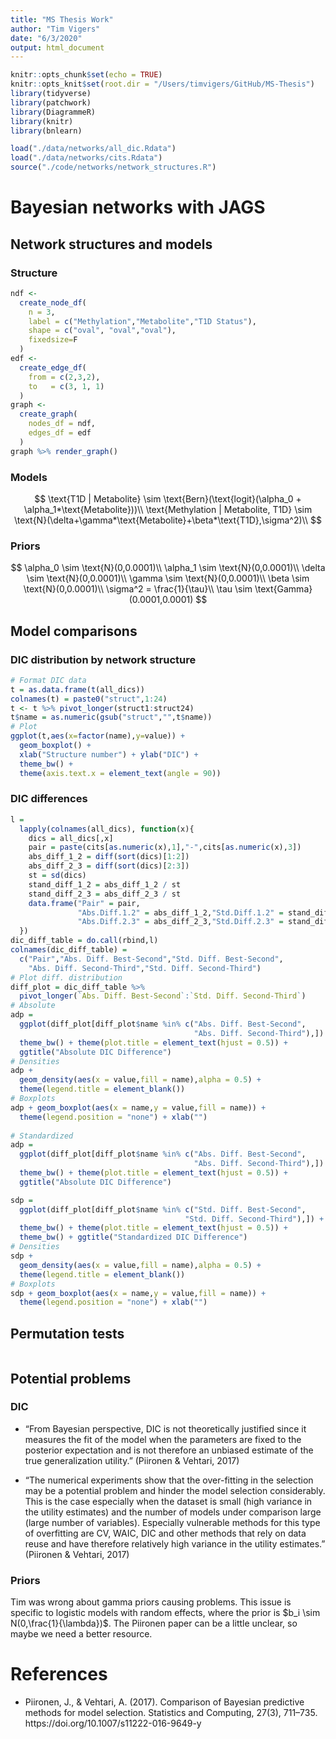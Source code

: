 ```yaml
---
title: "MS Thesis Work"
author: "Tim Vigers"
date: "6/3/2020"
output: html_document
---
```


```r
knitr::opts_chunk$set(echo = TRUE)
knitr::opts_knit$set(root.dir = "/Users/timvigers/GitHub/MS-Thesis")
library(tidyverse)
library(patchwork)
library(DiagrammeR)
library(knitr)
library(bnlearn)
```

```r
load("./data/networks/all_dic.Rdata")
load("./data/networks/cits.Rdata")
source("./code/networks/network_structures.R")
```

# Bayesian networks with JAGS

## Network structures and models

### Structure

```r
ndf <-
  create_node_df(
    n = 3,
    label = c("Methylation","Metabolite","T1D Status"),
    shape = c("oval", "oval","oval"),
    fixedsize=F
  )
edf <-
  create_edge_df(
    from = c(2,3,2),
    to   = c(3, 1, 1)
  )
graph <- 
  create_graph(
    nodes_df = ndf,
    edges_df = edf
  )
graph %>% render_graph()
```

### Models

$$
\text{T1D | Metabolite} \sim \text{Bern}(\text{logit}(\alpha_0 + \alpha_1*\text{Metabolite}))\\
\text{Methylation | Metabolite, T1D} \sim \text{N}(\delta+\gamma*\text{Metabolite}+\beta*\text{T1D},\sigma^2)\\
$$

### Priors

$$
\alpha_0 \sim \text{N}(0,0.0001)\\
\alpha_1 \sim \text{N}(0,0.0001)\\
\delta \sim \text{N}(0,0.0001)\\
\gamma \sim \text{N}(0,0.0001)\\
\beta \sim \text{N}(0,0.0001)\\
\sigma^2 = \frac{1}{\tau}\\
\tau \sim \text{Gamma}(0.0001,0.0001)
$$

## Model comparisons

### DIC distribution by network structure

```r
# Format DIC data
t = as.data.frame(t(all_dics))
colnames(t) = paste0("struct",1:24)
t <- t %>% pivot_longer(struct1:struct24)
t$name = as.numeric(gsub("struct","",t$name))
# Plot
ggplot(t,aes(x=factor(name),y=value)) + 
  geom_boxplot() + 
  xlab("Structure number") + ylab("DIC") +
  theme_bw() + 
  theme(axis.text.x = element_text(angle = 90))
```

### DIC differences 

```r
l = 
  lapply(colnames(all_dics), function(x){
    dics = all_dics[,x]
    pair = paste(cits[as.numeric(x),1],"-",cits[as.numeric(x),3])
    abs_diff_1_2 = diff(sort(dics)[1:2])
    abs_diff_2_3 = diff(sort(dics)[2:3])
    st = sd(dics)
    stand_diff_1_2 = abs_diff_1_2 / st
    stand_diff_2_3 = abs_diff_2_3 / st
    data.frame("Pair" = pair,
               "Abs.Diff.1.2" = abs_diff_1_2,"Std.Diff.1.2" = stand_diff_1_2,
               "Abs.Diff.2.3" = abs_diff_2_3,"Std.Diff.2.3" = stand_diff_2_3)
  })
dic_diff_table = do.call(rbind,l)
colnames(dic_diff_table) = 
  c("Pair","Abs. Diff. Best-Second","Std. Diff. Best-Second",
    "Abs. Diff. Second-Third","Std. Diff. Second-Third")
# Plot diff. distribution
diff_plot = dic_diff_table %>%
  pivot_longer(`Abs. Diff. Best-Second`:`Std. Diff. Second-Third`)
# Absolute
adp = 
  ggplot(diff_plot[diff_plot$name %in% c("Abs. Diff. Best-Second",
                                         "Abs. Diff. Second-Third"),]) + 
  theme_bw() + theme(plot.title = element_text(hjust = 0.5)) + 
  ggtitle("Absolute DIC Difference")
# Densities
adp + 
  geom_density(aes(x = value,fill = name),alpha = 0.5) + 
  theme(legend.title = element_blank())
# Boxplots
adp + geom_boxplot(aes(x = name,y = value,fill = name)) + 
  theme(legend.position = "none") + xlab("")
  
# Standardized
adp = 
  ggplot(diff_plot[diff_plot$name %in% c("Abs. Diff. Best-Second",
                                         "Abs. Diff. Second-Third"),]) + 
  theme_bw() + theme(plot.title = element_text(hjust = 0.5)) + 
  ggtitle("Absolute DIC Difference")

sdp = 
  ggplot(diff_plot[diff_plot$name %in% c("Std. Diff. Best-Second",
                                       "Std. Diff. Second-Third"),]) + 
  theme_bw() + theme(plot.title = element_text(hjust = 0.5)) + 
  theme_bw() + ggtitle("Standardized DIC Difference")
# Densities
sdp + 
  geom_density(aes(x = value,fill = name),alpha = 0.5) + 
  theme(legend.title = element_blank())
# Boxplots
sdp + geom_boxplot(aes(x = name,y = value,fill = name)) + 
  theme(legend.position = "none") + xlab("")
```

## Permutation tests

```r

```

## Potential problems

### DIC

- "From Bayesian perspective, DIC is not theoretically justified since it measures the fit of the model when the parameters are fixed to the posterior expectation and is not therefore an unbiased estimate of the true generalization utility." (Piironen & Vehtari, 2017)

- "The numerical experiments show that the over-fitting in the selection may be a potential problem and hinder the model selection considerably. This is the case especially when the dataset is small (high variance in the utility estimates) and the number of models under comparison large (large number of variables). Especially vulnerable methods for this type of overfitting are CV, WAIC, DIC and other methods that rely on data reuse and have therefore relatively high variance in the utility estimates." (Piironen & Vehtari, 2017)

### Priors

Tim was wrong about gamma priors causing problems. This issue is specific to logistic models with random effects, where the prior is $b_i \sim N(0,\frac{1}{\lambda})$. The Piironen paper can be a little unclear, so maybe we need a better resource.

# References

- Piironen, J., & Vehtari, A. (2017). Comparison of Bayesian predictive methods for model selection. Statistics and Computing, 27(3), 711–735. https://doi.org/10.1007/s11222-016-9649-y